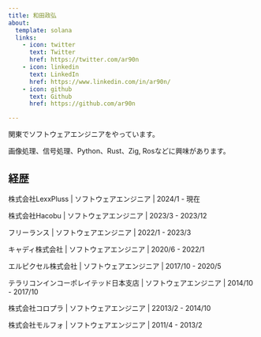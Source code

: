```yaml
---
title: 和田政弘
about:
  template: solana
  links:
    - icon: twitter
      text: Twitter
      href: https://twitter.com/ar90n
    - icon: linkedin
      text: LinkedIn
      href: https://www.linkedin.com/in/ar90n/
    - icon: github
      text: Github
      href: https://github.com/ar90n

---
```


関東でソフトウェアエンジニアをやっています。

画像処理、信号処理、Python、Rust、Zig, Rosなどに興味があります。

## 経歴

株式会社LexxPluss | ソフトウェアエンジニア | 2024/1 - 現在

株式会社Hacobu | ソフトウェアエンジニア | 2023/3 - 2023/12

フリーランス | ソフトウェアエンジニア | 2022/1 - 2023/3

キャディ株式会社 | ソフトウェアエンジニア | 2020/6 - 2022/1

エルピクセル株式会社 | ソフトウェアエンジニア | 2017/10 - 2020/5

テラリコンインコーポレイテッド日本支店 | ソフトウェアエンジニア | 2014/10 - 2017/10

株式会社コロプラ | ソフトウェアエンジニア | 22013/2 - 2014/10

株式会社モルフォ | ソフトウェアエンジニア | 2011/4 - 2013/2
